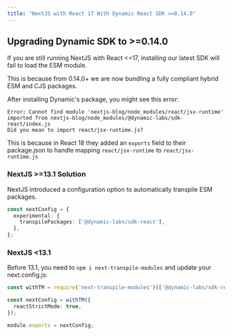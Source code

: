 ```yaml
---
title: "NextJS with React 17 With Dynamic React SDK >=0.14.0"
---
```


## Upgrading Dynamic SDK to \>=0.14.0

If you are still running NextJS with React \<=17, installing our latest SDK will fail to load the ESM module.

This is because from 0.14.0+ we are now bundling a fully compliant hybrid ESM and CJS packages.

After installing Dynamic's package, you might see this error:

```Text
Error: Cannot find module 'nextjs-blog/node_modules/react/jsx-runtime' imported from nextjs-blog/node_modules/@dynamic-labs/sdk-react/index.js
Did you mean to import react/jsx-runtime.js?
```

This is because in React 18 they added an `exports` field to their package.json to handle mapping `react/jsx-runtime` to `react/jsx-runtime.js`

### NextJS \>=13.1 Solution

NextJS introduced a configuration option to automatically transpile ESM packages.

```TypeScript
const nextConfig = {
  experimental: {
    transpilePackages: ['@dynamic-labs/sdk-react'],
  },
};
```

### NextJS \<13.1

Before 13.1, you need to `npm i next-transpile-modules` and update your next.config.js:

```TypeScript
const withTM = require('next-transpile-modules')(['@dynamic-labs/sdk-react']);

const nextConfig = withTM({
  reactStrictMode: true,
});

module.exports = nextConfig;

```